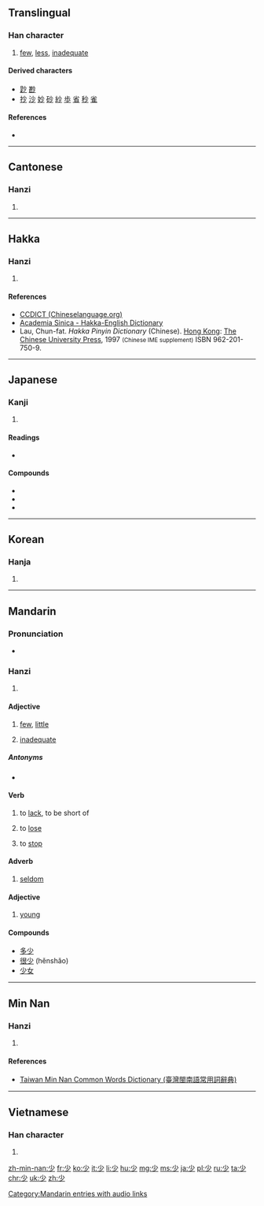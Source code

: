 ==Translingual==
{{stroke order|strokes=4}}
{{stroke order|type=animate}}

===Han character===
{{Han char|rn=42|rad=小|as=01|sn=4|four=9020<sub>0</sub>|canj=火竹 (FH)|ids=⿱[[小]][[丿]]}}

# [[few]], [[less]], [[inadequate]]

====Derived characters====
* [[尟]] [[尠]]
* [[抄]] [[沙]] [[妙]] [[砂]] [[紗]] [[歩]] [[省]] [[秒]] [[雀]]

====References====
* {{Han ref|kx=0296.200|dkj=07475|dj=0590.020|hdz=10561.020|uh=5C11|ud=23569|bh=A4D6|bd=42198}}

----

==Cantonese==

===Hanzi===
{{yue-hanzi|jyut=[[siu2]], [[siu3]]|y=siu2, siu3}}

# {{defn|lang=yue|sort=小01}}

----

==Hakka==

===Hanzi===
{{hak-hanzi|poj=[[sháu]], [[shàu]], [[shéu]], [[shèu]]|gd=sau<sup>3</sup> [Bao'an, Dongguan, Hong Kong]; s'au<sup>3</sup>, s'au<sup>5</sup>, s'eu<sup>3</sup>, s'eu<sup>5</sup> [Kwangtung]; s'au<sup>3</sup> (shau<sup>3</sup>), s'au<sup>5</sup> (shau<sup>5</sup>) [Hailu, Meixian]; seu<sup>3</sup>, seu<sup>5</sup> [Siyan]|hpy=sau3, sau4, seu3, seu4}}

# {{defn|lang=hak|sort=小01}}

====References====
*[http://www.chinalanguage.com/dictionaries/?mode=view&view=chardict&query=%E5%B0%91 CCDICT (Chineselanguage.org)]
*[http://minhakka.ling.sinica.edu.tw/bkg/hakyin/search.php?DETAIL=1&LIMIT=id=35498&dbname=su_tian_1&graph=2 Academia Sinica - Hakka-English Dictionary]
*Lau, Chun-fat. ''Hakka Pinyin Dictionary'' (Chinese). [[Hong Kong]]: [[w:Chinese University of Hong Kong|The Chinese University Press]], 1997 <small>(Chinese IME supplement)</small> ISBN 962-201-750-9.

----

==Japanese==

===Kanji===
{{ja-kanji|grade=2|rs=小01}}

# {{defn|lang=ja|sort=小01}}

====Readings====
* {{ja-readings|on=[[しょう]] (shō) < [[せう]] (seu)
|kun=[[すくない]] ([[少ない]], sukunai), [[すこし]] ([[少し]], sukoshi), [[しばらく]] (shibaraku)}}

====Compounds====
{{der-top|compounds of 少}}
* {{l|ja|少女|tr=shōjo}}
* {{l|ja|少年|tr=shōnen}}
* {{l|ja|少々|tr=shōshō}}
{{der-bottom}}

----

==Korean==

===Hanja===
{{ko-hanja|hangeul=소|eumhun=적을|rv=so|mr=so}}

# {{defn|lang=ko|sort=小01}}

----

==Mandarin==

===Pronunciation===
* {{audio|zh-shǎo.ogg|audio|lang=cmn}}

===Hanzi===
{{cmn-hanzi|pin=[[shǎo]] ([[shao3]])|wg=shao<sup>3</sup>}}

# {{defn|lang=cmn|sort=小01}}

====Adjective====
{{cmn-adj|ts|pin=shǎo|tra=|sim=|tas=|pint=shao3}}

# [[few]], [[little]]
#: {{zh-usex|很 少 人 知道 实情。|Few people know the truth.|link=y}}
#: {{zh-usex|只有 很 少 一点 面包 和 饼干。|There is only a little bread and a few biscuits.|link=y}}
# [[inadequate]]

=====Antonyms=====
* {{zh-l|多|duō|a lot}}

====Verb====
{{cmn-verb|ts|pin=shǎo|tra=|sim=|tas=|pint=shao3}}

# to [[lack]], to be short of
#: {{zh-usex|卧室 里 少 一 只 电灯泡。|There 's a light bulb missing in the bedroom.|link=y}}
# to [[lose]]
#: {{zh-usex|他  屋 里 少 了 东西。|He lost something in his house.|link=y}}
# to [[stop]]
#: {{zh-usex|少 说 废话！|Stop chattering!|link=y}}

====Adverb====
{{cmn-adv|ts|pin=shǎo|tra=|sim=|tas=|pint=shao3}}

# [[seldom]]
#: {{zh-usex|懒惰 的 人 很 少 会 成功。|Lazy people seldom succeed.|link=y}}  
====Adjective====
{{cmn-adj|ts|pin=shào|tra=|sim=|tas=|pint=shao4}}

# [[young]]
#: {{zh-usex|年轻|young}}
#: {{zh-usex|别 看 她 岁数 大, 可 长 得 少 相。|Despite her age, she still looked young.|link=y}}
  
====Compounds====
*[[多少]]
* [[很少]] (hěnshǎo)
*[[少女]]

[[Category:Mandarin entries with audio links]]

----

==Min Nan==

===Hanzi===
{{nan-hanzi|tlpa=[[siáu]] (siau<sup>2</sup>), [[tsió]] (tsio<sup>2</sup>), [[siàu]] (siau<sup>3</sup>)}}

# {{defn|lang=nan|sort=小01}}

====References====
*[http://twblg.dict.edu.tw/holodict_new/result_detail.jsp?n_no=796&curpage=1&sample=%E5%B0%91&radiobutton=1&querytarget=1&limit=20&pagenum=2&rowcount=21 Taiwan Min Nan Common Words Dictionary (臺灣閩南語常用詞辭典)]

----

==Vietnamese==

===Han character===
{{vi-hantu|[[thiếu]], [[thiểu]], [[thẹo]], [[thểu]], [[thỉu]], [[thẻo]]|rs=小01}}

# {{defn|lang=vi|sort=小01}}

[[zh-min-nan:少]]
[[fr:少]]
[[ko:少]]
[[it:少]]
[[li:少]]
[[hu:少]]
[[mg:少]]
[[ms:少]]
[[ja:少]]
[[pl:少]]
[[ru:少]]
[[ta:少]]
[[chr:少]]
[[uk:少]]
[[zh:少]]